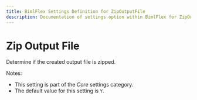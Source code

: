 ---
title: BimlFlex Settings Definition for ZipOutputFile
description: Documentation of settings option within BimlFlex for ZipOutputFile
---
<head>
  <meta name="varigenceProduct" content="BimlFlex"></meta>
  <meta name="varigenceArticleType" content="Reference"></meta>
</head>


# Zip Output File

Determine if the created output file is zipped.

Notes:

* This setting is part of the *Core* settings category.
* The default value for this setting is `Y`.
